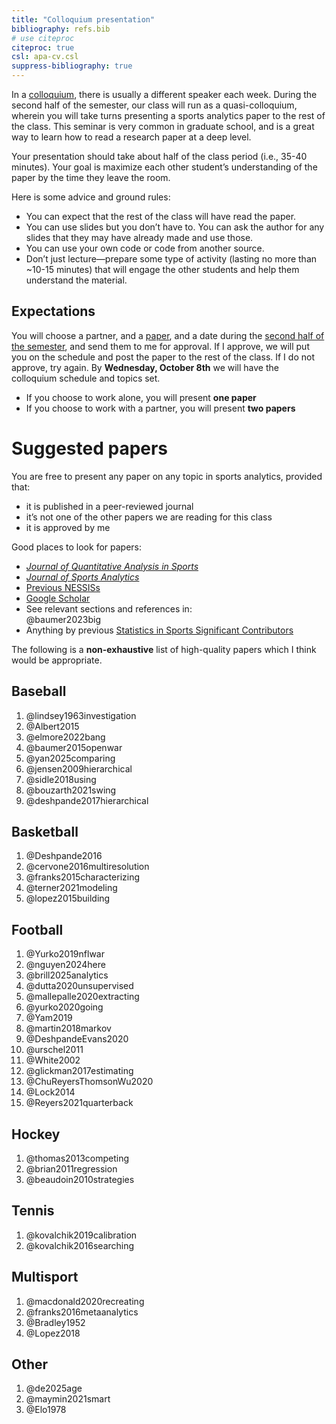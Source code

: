 ```yaml
---
title: "Colloquium presentation"
bibliography: refs.bib
# use citeproc
citeproc: true
csl: apa-cv.csl
suppress-bibliography: true
---
```


In a [colloquium](https://en.wikipedia.org/wiki/Colloquium), there is usually a different speaker each week. 
During the second half of the semester, our class will run as a quasi-colloquium, wherein you will take turns presenting a sports analytics paper to the rest of the class. 
This seminar is very common in graduate school, and is a great way to learn how to read a research paper at a deep level. 

Your presentation should take about half of the class period (i.e., 35-40 minutes). 
Your goal is maximize each other student's understanding of the paper by the time they leave the room. 

Here is some advice and ground rules:

- You can expect that the rest of the class will have read the paper. 
- You can use slides but you don't have to. You can ask the author for any slides that they may have already made and use those. 
- You can use your own code or code from another source. 
- Don't just lecture---prepare some type of activity (lasting no more than ~10-15 minutes) that will engage the other students and help them understand the material. 


## Expectations

You will choose a partner, and a [paper](#suggested-papers), and a date during the [second half of the semester](schedule.qmd), and send them to me for approval. 
If I approve, we will put you on the schedule and post the paper to the rest of the class. 
If I do not approve, try again. 
By **Wednesday, October 8th** we will have the colloquium schedule and topics set. 

- If you choose to work alone, you will present **one paper**
- If you choose to work with a partner, you will present **two papers**

# Suggested papers

You are free to present any paper on any topic in sports analytics, provided that:

- it is published in a peer-reviewed journal
- it's not one of the other papers we are reading for this class
- it is approved by me

Good places to look for papers:

- [*Journal of Quantitative Analysis in Sports*](https://www.degruyterbrill.com/journal/key/jqas/html)
- [*Journal of Sports Analytics*](https://journals.sagepub.com/home/san)
- [Previous NESSISs](https://nessis.org/nessis23.html)
- [Google Scholar](https://scholar.google.com/)
- See relevant sections and references in:  
  @baumer2023big
- Anything by previous [Statistics in Sports Significant Contributors](https://community.amstat.org/sis/aboutus/honorees)

The following is a **non-exhaustive** list of high-quality papers which I think would be appropriate. 

## Baseball

1. @lindsey1963investigation
1. @Albert2015
1. @elmore2022bang
1. @baumer2015openwar
1. @yan2025comparing
1. @jensen2009hierarchical
1. @sidle2018using
1. @bouzarth2021swing
1. @deshpande2017hierarchical

## Basketball

1. @Deshpande2016
1. @cervone2016multiresolution
1. @franks2015characterizing
1. @terner2021modeling
1. @lopez2015building

## Football

1. @Yurko2019nflwar
1. @nguyen2024here
1. @brill2025analytics
1. @dutta2020unsupervised
1. @mallepalle2020extracting
1. @yurko2020going
1. @Yam2019
1. @martin2018markov
1. @DeshpandeEvans2020
1. @urschel2011
1. @White2002
1. @glickman2017estimating
1. @ChuReyersThomsonWu2020
1. @Lock2014
1. @Reyers2021quarterback

## Hockey

1. @thomas2013competing
1. @brian2011regression
1. @beaudoin2010strategies

## Tennis

1. @kovalchik2019calibration
1. @kovalchik2016searching

## Multisport

1. @macdonald2020recreating
1. @franks2016metaanalytics
1. @Bradley1952
1. @Lopez2018

## Other

1. @de2025age
1. @maymin2021smart
1. @Elo1978

